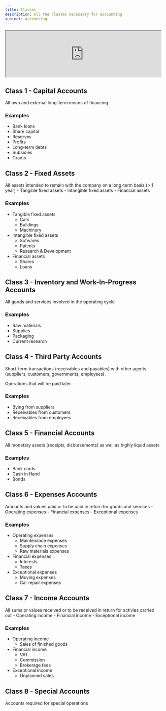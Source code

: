 ```yaml
---
title: Classes
description: All the classes necessary for accounting
subject: Accounting
---
```



<iframe src="https://www.plancomptable.com/en/french-chart-of-accounts.htm" width="100%"></iframe>

## Class 1 - Capital Accounts

<Callout type="info">All own and external long-term means of financing</Callout>

### Examples

- Bank loans
- Share capital
- Reserves
- Profits
- Long-term debts
- Subsidies
- Grants

## Class 2 - Fixed Assets

<Callout type="info">
  All assets intended to remain with the company on a long-term basis (> 1 year)
  - Tangible fixed assets
  - Intangible fixed assets
  - Financial assets
</Callout>

### Examples

- <span className="highlight">Tangible fixed assets</span>
  - Cars
  - Buildings
  - Machinery
- <span className="highlight">Intangible fixed assets</span>
  - Sofwares
  - Patents
  - Research & Development
- <span className="highlight">Financial assets</span>
  - Shares
  - Loans

## Class 3 - Inventory and Work-In-Progress Accounts

<Callout type="info">
  All goods and services involved in the operating cycle
</Callout>

### Examples

- Raw materials
- Supplies
- Packaging
- Current research

## Class 4 - Third Party Accounts

<Callout type="info">
  Short-term transactions (receivables and payables) with other agents
  (suppliers, customers, governments, employees).
</Callout>

Operations that will be paid later.

### Examples

- Bying from suppliers
- Receivables from customers
- Receivables from employees

## Class 5 - Financial Accounts

<Callout type="info">
  All monetary assets (receipts, disbursements) as well as highly liquid assets
</Callout>

### Examples

- Bank cards
- Cash in Hand
- Bonds

## Class 6 - Expenses Accounts

<Callout type="info">
  Amounts and values paid or to be paid in return for goods and services -
  Operating expenses - Financial expenses - Exceptional expenses
</Callout>

### Examples

- <span className="highlight">Operating expenses</span>
  - Maintenance expenses
  - Supply chain expenses
  - Raw materials expenses
- <span className="highlight">Financial expenses</span>
  - Interests
  - Taxes
- <span className="highlight">Exceptional expenses</span>
  - Moving expenses
  - Car repair expenses

## Class 7 - Income Accounts

<Callout type="info">
  All sums or values received or to be received in return for activies carried
  out
    - Operating income
    - Financial income
    - Exceptional income
</Callout>

### Examples

- <span className="highlight">Operating income</span>
  - Sales of finished goods
- <span className="highlight">Financial income</span>
  - VAT
  - Commission
  - Brokerage fees
- <span className="highlight">Exceptional income</span>
  - Unplanned sales

## Class 8 - Special Accounts

<Callout type="info">Accounts required for special operations</Callout>
